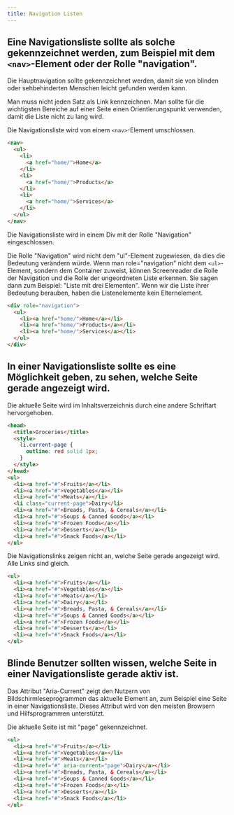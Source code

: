 ```yaml
---
title: Navigation Listen
---
```



## Eine Navigationsliste sollte als solche gekennzeichnet werden, zum Beispiel mit dem `<nav>`-Element oder der Rolle "navigation".

Die Hauptnavigation sollte gekennzeichnet werden, damit sie von blinden oder sehbehinderten Menschen leicht gefunden werden kann.

Man muss nicht jeden Satz als Link kennzeichnen. Man sollte für die wichtigsten Bereiche auf einer Seite einen Orientierungspunkt
verwenden, damit die Liste nicht zu lang wird.

<Aside type="tip" title="Gutes Beispiel: Mit einem `<nav>`-Element gekennzeichnete Navigationsliste">

Die Navigationsliste wird von einem `<nav>`-Element umschlossen.

```html
<nav>
  <ul>
    <li>
      <a href="home/">Home</a>
    </li>
    <li>
      <a href="home/">Products</a>
    </li>
    <li>
      <a href="home/">Services</a>
    </li>
  </ul>
</nav>
```

</Aside>

<Aside type="tip" title="Gutes Beispiel: Navigationsliste mit role='navigation'">

Die Navigationsliste wird in einem Div mit der Rolle "Navigation" eingeschlossen.

Die Rolle "Navigation" wird nicht dem "ul"-Element zugewiesen, da dies die Bedeutung verändern würde. Wenn man role="navigation"
nicht dem `<ul>`-Element, sondern dem Container zuweist, können Screenreader die Rolle der Navigation und die Rolle der ungeordneten
Liste erkennen. Sie sagen dann zum Beispiel: "Liste mit drei Elementen". Wenn wir die Liste ihrer Bedeutung berauben, haben die
Listenelemente kein Elternelement.

```html
<div role="navigation">
  <ul>
    <li><a href="home/">Home</a></li>
    <li><a href="home/">Products</a></li>
    <li><a href="home/">Services</a></li>
  </ul>
</div>
```

</Aside>

## In einer Navigationsliste sollte es eine Möglichkeit geben, zu sehen, welche Seite gerade angezeigt wird.

<Aside type="tip" title="Gutes Beispiel: Aktuelle Seite hervorheben">

Die aktuelle Seite wird im Inhaltsverzeichnis durch eine andere Schriftart hervorgehoben.

```html
<head>
  <title>Groceries</title>
  <style>
    li.current-page {
      outline: red solid 1px;
    }
  </style>
</head>
<ul>
  <li><a href="#">Fruits</a></li>
  <li><a href="#">Vegetables</a></li>
  <li><a href="#">Meats</a></li>
  <li class="current-page">Dairy</li>
  <li><a href="#">Breads, Pasta, & Cereals</a></li>
  <li><a href="#">Soups & Canned Goods</a></li>
  <li><a href="#">Frozen Foods</a></li>
  <li><a href="#">Desserts</a></li>
  <li><a href="#">Snack Foods</a></li>
</ul>
```

</Aside>

<Aside type="danger" title="Schlechtes Beispiel: Aktuelle Seite nicht markiert">

Die Navigationslinks zeigen nicht an, welche Seite gerade angezeigt wird. Alle Links sind gleich.

```html
<ul>
  <li><a href="#">Fruits</a></li>
  <li><a href="#">Vegetables</a></li>
  <li><a href="#">Meats</a></li>
  <li><a href="#">Dairy</a></li>
  <li><a href="#">Breads, Pasta, & Cereals</a></li>
  <li><a href="#">Soups & Canned Goods</a></li>
  <li><a href="#">Frozen Foods</a></li>
  <li><a href="#">Desserts</a></li>
  <li><a href="#">Snack Foods</a></li>
</ul>
```

</Aside>

## Blinde Benutzer sollten wissen, welche Seite in einer Navigationsliste gerade aktiv ist.

Das Attribut "Aria-Current" zeigt den Nutzern von Bildschirmleseprogrammen das aktuelle Element an, zum Beispiel eine Seite in
einer Navigationsliste. Dieses Attribut wird von den meisten Browsern und Hilfsprogrammen unterstützt.

<Aside type="tip" title="Gutes Beispiel: Aria-current">

Die aktuelle Seite ist mit "page" gekennzeichnet.

```html
<ul>
  <li><a href="#">Fruits</a></li>
  <li><a href="#">Vegetables</a></li>
  <li><a href="#">Meats</a></li>
  <li><a href="#" aria-current="page">Dairy</a></li>
  <li><a href="#">Breads, Pasta, & Cereals</a></li>
  <li><a href="#">Soups & Canned Goods</a></li>
  <li><a href="#">Frozen Foods</a></li>
  <li><a href="#">Desserts</a></li>
  <li><a href="#">Snack Foods</a></li>
</ul>
```

</Aside>
